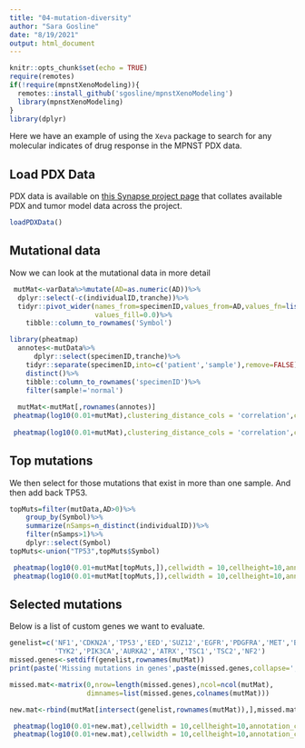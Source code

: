 ```yaml
---
title: "04-mutation-diversity"
author: "Sara Gosline"
date: "8/19/2021"
output: html_document
---
```


```r
knitr::opts_chunk$set(echo = TRUE)
require(remotes)
if(!require(mpnstXenoModeling)){
  remotes::install_github('sgosline/mpnstXenoModeling')
  library(mpnstXenoModeling)
}
library(dplyr)
```

Here we have an example of using the `Xeva` package to search for any molecular indicates of drug response in the MPNST PDX data.

## Load PDX Data

PDX data is available on [this Synapse project page](https://www.synapse.org/#!Synapse:syn21984813/wiki/602362) that collates available PDX and tumor model data across the project.

```r

loadPDXData()


```



## Mutational data


Now we can look at the mutational data in more detail
```r
 mutMat<-varData%>%mutate(AD=as.numeric(AD))%>%
  dplyr::select(-c(individualID,tranche))%>%
  tidyr::pivot_wider(names_from=specimenID,values_from=AD,values_fn=list(AD=mean),
                     values_fill=0.0)%>%
    tibble::column_to_rownames('Symbol')

library(pheatmap)
  annotes<-mutData%>%
      dplyr::select(specimenID,tranche)%>%
    tidyr::separate(specimenID,into=c('patient','sample'),remove=FALSE)%>%
    distinct()%>%
    tibble::column_to_rownames('specimenID')%>%
    filter(sample!='normal')
  
  mutMat<-mutMat[,rownames(annotes)]
 pheatmap(log10(0.01+mutMat),clustering_distance_cols = 'correlation',cellwidth = 10,annotation_col = annotes,labels_row = rep("",nrow(mutMat)),labels_col=rep("",ncol(mutMat)))
 
 pheatmap(log10(0.01+mutMat),clustering_distance_cols = 'correlation',cellwidth = 10,annotation_col = annotes,labels_row = rep("",nrow(mutMat)),labels_col=rep("",ncol(mutMat)),filename='allMutations.pdf')
```

## Top mutations


We then select for those mutations that exist in more than one sample. And then add back TP53.
```r
topMuts=filter(mutData,AD>0)%>%
    group_by(Symbol)%>%
    summarize(nSamps=n_distinct(individualID))%>%
    filter(nSamps>1)%>%
    dplyr::select(Symbol)
topMuts<-union("TP53",topMuts$Symbol)

 pheatmap(log10(0.01+mutMat[topMuts,]),cellwidth = 10,cellheight=10,annotation_col = annotes,labels_col=rep("",ncol(mutMat)),clustering_method='ward.D2', clustering_distance_cols = 'correlation')
 pheatmap(log10(0.01+mutMat[topMuts,]),cellwidth = 10,cellheight=10,annotation_col = annotes,filename='recMutations.pdf',clustering_method='ward.D2', clustering_distance_cols = 'correlation')

```

## Selected mutations
Below is a list of custom genes we want to evaluate.

```r
genelist=c('NF1','CDKN2A','TP53','EED','SUZ12','EGFR','PDGFRA','MET','BRAF',
           'TYK2','PIK3CA','AURKA2','ATRX','TSC1','TSC2','NF2')
missed.genes<-setdiff(genelist,rownames(mutMat))
print(paste('Missing mutations in genes',paste(missed.genes,collapse=',')))

missed.mat<-matrix(0,nrow=length(missed.genes),ncol=ncol(mutMat),
                   dimnames=list(missed.genes,colnames(mutMat)))

new.mat<-rbind(mutMat[intersect(genelist,rownames(mutMat)),],missed.mat)

 pheatmap(log10(0.01+new.mat),cellwidth = 10,cellheight=10,annotation_col = annotes,labels_col=rep("",ncol(mutMat)),clustering_method='ward.D2')
 pheatmap(log10(0.01+new.mat),cellwidth = 10,cellheight=10,annotation_col = annotes,filename='selectedMutations.pdf',clustering_method='ward.D2')
```

